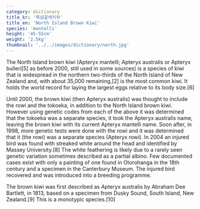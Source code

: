```yaml
---
category: dictionary
title_kr: '북섬갈색키위'
title_en: 'North Island Brown Kiwi'
species: 'mantelli'
height: '45-55cm'
weight: '2.5kg'
thumbnail: '../../images/dictionary/north.jpg'
---
```


The North Island brown kiwi (Apteryx mantelli; Apteryx australis or Apteryx bulleri[5] as before 2000, still used in some sources) is a species of kiwi that is widespread in the northern two-thirds of the North Island of New Zealand and, with about 35,000 remaining,[2] is the most common kiwi. It holds the world record for laying the largest eggs relative to its body size.[6]

Until 2000, the brown kiwi (then Apteryx australis) was thought to include the rowi and the tokoeka, in addition to the North Island brown kiwi. However using genetic codes from each of the above it was determined that the tokoeka was a separate species, it took the Apteryx australis name, leaving the brown kiwi with its current Apteryx mantelli name. Soon after, in 1998, more genetic tests were done with the rowi and it was determined that it (the rowi) was a separate species (Apteryx rowi). In 2004 an injured bird was found with streaked white around the head and identified by Massey University.[8] The white feathering is likely due to a rarely seen genetic variation sometimes described as a partial albino. Few documented cases exist with only a painting of one found in Otorohanga in the 18th century and a specimen in the Canterbury Museum. The injured bird recovered and was introduced into a breeding programme.

The brown kiwi was first described as Apteryx australis by Abraham Dee Bartlett, in 1813, based on a specimen from Dusky Sound, South Island, New Zealand.[9] This is a monotypic species.[10]
